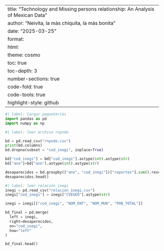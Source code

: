 
---
title: "Technology and Missing persons relationship: An Analysis of Mexican Data"
author: "Neivita, la más chiquita, la más bonita"
date: "2025-03-25"
format:
  html:
    theme: cosmo
    toc: true
    toc-depth: 3
    number-sections: true
    code-fold: true
    code-tools: true
    highlight-style: github
---

```python
#| label: Cargar paqueterías
import pandas as pd
import numpy as np
```

```python
#| label: leer archivo rnpndo

bd = pd.read_csv("rnpndo.csv")
print(bd.columns)
bd.dropna(subset = "cod_inegi", inplace=True)

bd["cod_inegi"] = bd["cod_inegi"].astype(int).astype(str)
bd["ano"]=bd["ano"].astype(int).astype(str)

desaparecidos = bd.groupby(["ano", "cod_inegi"])["reportes"].sum().reset_index()
desaparecidos.head()
```


```python
#| label: leer relación inegi
inegi = pd.read_csv("relacion_inegi.csv")
inegi["cod_inegi"] = inegi["CVEGEO"].astype(str)

inegi = inegi[["cod_inegi", "NOM_ENT", "NOM_MUN", "POB_TOTAL"]]

bd_final = pd.merge( 
  left = inegi, 
  right=desaparecidos,
  on="cod_inegi", 
  how="left"
)

bd_final.head()

```

